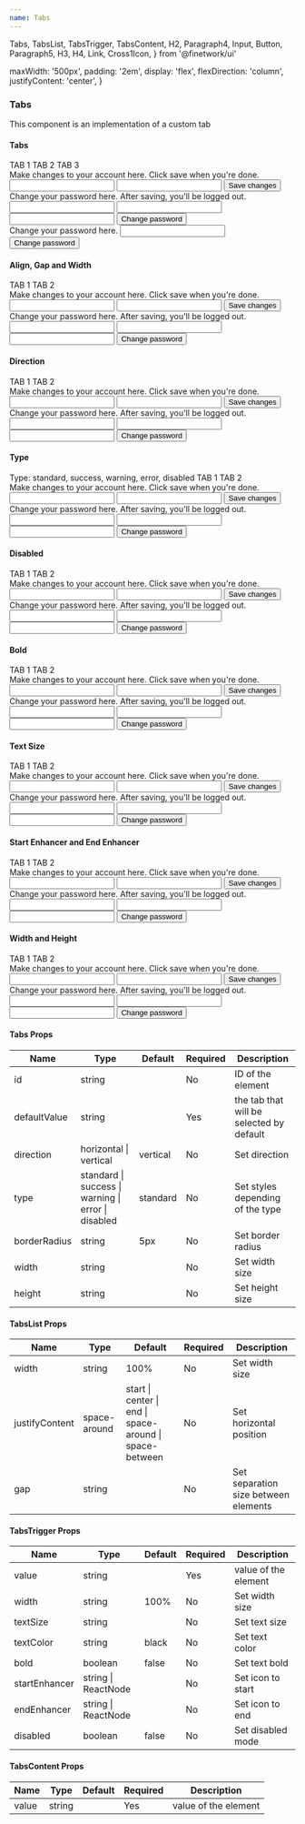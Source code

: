 ```yaml
---
name: Tabs
---
```


  Tabs,
  TabsList,
  TabsTrigger,
  TabsContent,
  H2,
  Paragraph4,
  Input,
  Button,
  Paragraph5,
  H3,
  H4,
  Link,
  Cross1Icon,
} from '@finetwork/ui'

  maxWidth: '500px',
  padding: '2em',
  display: 'flex',
  flexDirection: 'column',
  justifyContent: 'center',
}

<div />
<div>
  <H3 font="secondary">Tabs</H3>
</div>

<Paragraph4>This component is an implementation of a custom tab</Paragraph4>

<div>
  <H4 font="secondary">Tabs</H4>
</div>

<Playground>
  <div style={styles}>
    <Tabs defaultValue="tab1">
      <TabsList>
        <TabsTrigger value="tab1">TAB 1</TabsTrigger>
        <TabsTrigger value="tab2">TAB 2</TabsTrigger>
        <TabsTrigger value="tab3">TAB 3</TabsTrigger>
      </TabsList>
      <TabsContent value="tab1">
        <div
          style={{
            display: 'grid',
            gap: '1rem',
            width: 'inherit',
            backgroundColor: '$primaryText',
          }}
        >
          <Paragraph5 css={{ color: '#ccc' }}>
            Make changes to your account here. Click save when you're done.
          </Paragraph5>
          <Input id="name" defaultValue="Sergio y Santiago" />
          <Input id="username" defaultValue="@serysan97" />
          <Button outline>Save changes</Button>
        </div>
      </TabsContent>
      <TabsContent value="tab2">
        <div
          style={{
            display: 'grid',
            gap: '1rem',
            width: 'inherit',
            backgroundColor: '$primaryText',
          }}
        >
          <Paragraph5 css={{ color: '#ccc' }}>
            Change your password here. After saving, you'll be logged out.
          </Paragraph5>
          <Input id="currentPassword" type="password" />
          <Input id="newPassword" type="password" />
          <Input id="confirmPassword" type="password" />
          <Button outline>Change password</Button>
        </div>
      </TabsContent>
      <TabsContent value="tab3">
        <div
          style={{
            display: 'grid',
            gap: '1rem',
            width: 'inherit',
            backgroundColor: '$primaryText',
          }}
        >
          <Paragraph5 css={{ color: '#ccc' }}>
            Change your password here.
          </Paragraph5>
          <Input id="currentPassword" type="password" />
          <Button outline>Change password</Button>
        </div>
      </TabsContent>
    </Tabs>
  </div>
</Playground>

<div>
  <H4 font="secondary">Align, Gap and Width</H4>
</div>

<Playground>
  <div style={styles}>
    <Tabs defaultValue="tab1">
      <TabsList justifyContent="start" gap="2rem" width="50%">
        <TabsTrigger value="tab1">TAB 1</TabsTrigger>
        <TabsTrigger value="tab2">TAB 2</TabsTrigger>
      </TabsList>
      <TabsContent value="tab1">
        <div
          style={{
            display: 'grid',
            gap: '1rem',
            backgroundColor: '$primaryText',
            width: 'inherit',
          }}
        >
          <Paragraph5 css={{ color: '#ccc' }}>
            Make changes to your account here. Click save when you're done.
          </Paragraph5>
          <Input id="name" defaultValue="Sergio y Santiago" />
          <Input id="username" defaultValue="@serysan97" />
          <Button outline>Save changes</Button>
        </div>
      </TabsContent>
      <TabsContent value="tab2">
        <div
          style={{
            display: 'grid',
            gap: '1rem',
            backgroundColor: '$primaryText',
            width: 'inherit',
          }}
        >
          <Paragraph5 css={{ color: '#ccc' }}>
            Change your password here. After saving, you'll be logged out.
          </Paragraph5>
          <Input id="currentPassword" type="password" />
          <Input id="newPassword" type="password" />
          <Input id="confirmPassword" type="password" />
          <Button outline>Change password</Button>
        </div>
      </TabsContent>
    </Tabs>
  </div>
</Playground>

<div>
  <H4 font="secondary">Direction</H4>
</div>

<Playground>
  <div style={styles}>
    <Tabs defaultValue="tab1" direction="horizontal">
      <TabsList>
        <TabsTrigger value="tab1">TAB 1</TabsTrigger>
        <TabsTrigger value="tab2">TAB 2</TabsTrigger>
      </TabsList>
      <TabsContent value="tab1">
        <div
          style={{
            display: 'grid',
            gap: '1rem',
            backgroundColor: '$primaryText',
            width: 'inherit',
          }}
        >
          <Paragraph5 css={{ color: '#ccc' }}>
            Make changes to your account here. Click save when you're done.
          </Paragraph5>
          <Input id="name" defaultValue="Sergio y Santiago" />
          <Input id="username" defaultValue="@serysan97" />
          <Button outline>Save changes</Button>
        </div>
      </TabsContent>
      <TabsContent value="tab2">
        <div
          style={{
            display: 'grid',
            gap: '1rem',
            backgroundColor: '$primaryText',
            width: 'inherit',
          }}
        >
          <Paragraph5 css={{ color: '#ccc' }}>
            Change your password here. After saving, you'll be logged out.
          </Paragraph5>
          <Input id="currentPassword" type="password" />
          <Input id="newPassword" type="password" />
          <Input id="confirmPassword" type="password" />
          <Button outline>Change password</Button>
        </div>
      </TabsContent>
    </Tabs>
  </div>
</Playground>

<div>
  <H4 font="secondary">Type</H4>
</div>

<Playground>
  <div style={styles}>
    <Paragraph4>Type: standard, success, warning, error, disabled</Paragraph4>
    <Tabs defaultValue="tab1" type="success">
      <TabsList>
        <TabsTrigger value="tab1">TAB 1</TabsTrigger>
        <TabsTrigger value="tab2">TAB 2</TabsTrigger>
      </TabsList>
      <TabsContent value="tab1">
        <div
          style={{
            display: 'grid',
            gap: '1rem',
            backgroundColor: '$primaryText',
            width: 'inherit',
          }}
        >
          <Paragraph5 css={{ color: '#ccc' }}>
            Make changes to your account here. Click save when you're done.
          </Paragraph5>
          <Input id="name" defaultValue="Sergio y Santiago" />
          <Input id="username" defaultValue="@serysan97" />
          <Button outline>Save changes</Button>
        </div>
      </TabsContent>
      <TabsContent value="tab2">
        <div
          style={{
            display: 'grid',
            gap: '1rem',
            backgroundColor: '$primaryText',
            width: 'inherit',
          }}
        >
          <Paragraph5 css={{ color: '#ccc' }}>
            Change your password here. After saving, you'll be logged out.
          </Paragraph5>
          <Input id="currentPassword" type="password" />
          <Input id="newPassword" type="password" />
          <Input id="confirmPassword" type="password" />
          <Button outline>Change password</Button>
        </div>
      </TabsContent>
    </Tabs>
  </div>
</Playground>

<div>
  <H4 font="secondary">Disabled</H4>
</div>

<Playground>
  <div style={styles}>
    <Tabs defaultValue="tab1">
      <TabsList>
        <TabsTrigger value="tab1">TAB 1</TabsTrigger>
        <TabsTrigger disabled value="tab2">
          TAB 2
        </TabsTrigger>
      </TabsList>
      <TabsContent value="tab1">
        <div
          style={{
            display: 'grid',
            gap: '1rem',
            backgroundColor: '$primaryText',
            width: 'inherit',
          }}
        >
          <Paragraph5 css={{ color: '#ccc' }}>
            Make changes to your account here. Click save when you're done.
          </Paragraph5>
          <Input id="name" defaultValue="Sergio y Santiago" />
          <Input id="username" defaultValue="@serysan97" />
          <Button outline>Save changes</Button>
        </div>
      </TabsContent>
      <TabsContent value="tab2">
        <div
          style={{
            display: 'grid',
            gap: '1rem',
            backgroundColor: '$primaryText',
            width: 'inherit',
          }}
        >
          <Paragraph5 css={{ color: '#ccc' }}>
            Change your password here. After saving, you'll be logged out.
          </Paragraph5>
          <Input id="currentPassword" type="password" />
          <Input id="newPassword" type="password" />
          <Input id="confirmPassword" type="password" />
          <Button outline>Change password</Button>
        </div>
      </TabsContent>
    </Tabs>
  </div>
</Playground>

<div>
  <H4 font="secondary">Bold</H4>
</div>

<Playground>
  <div style={styles}>
    <Tabs defaultValue="tab1">
      <TabsList>
        <TabsTrigger bold value="tab1">
          TAB 1
        </TabsTrigger>
        <TabsTrigger bold value="tab2">
          TAB 2
        </TabsTrigger>
      </TabsList>
      <TabsContent value="tab1">
        <div
          style={{
            display: 'grid',
            gap: '1rem',
            backgroundColor: '$primaryText',
            width: 'inherit',
          }}
        >
          <Paragraph5 css={{ color: '#ccc' }}>
            Make changes to your account here. Click save when you're done.
          </Paragraph5>
          <Input id="name" defaultValue="Sergio y Santiago" />
          <Input id="username" defaultValue="@serysan97" />
          <Button outline>Save changes</Button>
        </div>
      </TabsContent>
      <TabsContent value="tab2">
        <div
          style={{
            display: 'grid',
            gap: '1rem',
            backgroundColor: '$primaryText',
            width: 'inherit',
          }}
        >
          <Paragraph5 css={{ color: '#ccc' }}>
            Change your password here. After saving, you'll be logged out.
          </Paragraph5>
          <Input id="currentPassword" type="password" />
          <Input id="newPassword" type="password" />
          <Input id="confirmPassword" type="password" />
          <Button outline>Change password</Button>
        </div>
      </TabsContent>
    </Tabs>
  </div>
</Playground>

<div>
  <H4 font="secondary">Text Size</H4>
</div>

<Playground>
  <div style={styles}>
    <Tabs defaultValue="tab1">
      <TabsList>
        <TabsTrigger textSize="1.3rem" value="tab1">
          TAB 1
        </TabsTrigger>
        <TabsTrigger textSize="1.3rem" value="tab2">
          TAB 2
        </TabsTrigger>
      </TabsList>
      <TabsContent value="tab1">
        <div
          style={{
            display: 'grid',
            gap: '1rem',
            backgroundColor: '$primaryText',
            width: 'inherit',
          }}
        >
          <Paragraph5 css={{ color: '#ccc' }}>
            Make changes to your account here. Click save when you're done.
          </Paragraph5>
          <Input id="name" defaultValue="Sergio y Santiago" />
          <Input id="username" defaultValue="@serysan97" />
          <Button outline>Save changes</Button>
        </div>
      </TabsContent>
      <TabsContent value="tab2">
        <div
          style={{
            display: 'grid',
            gap: '1rem',
            backgroundColor: '$primaryText',
            width: 'inherit',
          }}
        >
          <Paragraph5 css={{ color: '#ccc' }}>
            Change your password here. After saving, you'll be logged out.
          </Paragraph5>
          <Input id="currentPassword" type="password" />
          <Input id="newPassword" type="password" />
          <Input id="confirmPassword" type="password" />
          <Button outline>Change password</Button>
        </div>
      </TabsContent>
    </Tabs>
  </div>
</Playground>

<div>
  <H4 font="secondary">Start Enhancer and End Enhancer</H4>
</div>

<Playground>
  <div style={styles}>
    <Tabs defaultValue="tab1">
      <TabsList>
        <TabsTrigger startEnhancer={Cross1Icon} value="tab1">
          TAB 1
        </TabsTrigger>
        <TabsTrigger endEnhancer={Cross1Icon} value="tab2">
          TAB 2
        </TabsTrigger>
      </TabsList>
      <TabsContent value="tab1">
        <div
          style={{
            display: 'grid',
            gap: '1rem',
            backgroundColor: '$primaryText',
            width: 'inherit',
          }}
        >
          <Paragraph5 css={{ color: '#ccc' }}>
            Make changes to your account here. Click save when you're done.
          </Paragraph5>
          <Input id="name" defaultValue="Sergio y Santiago" />
          <Input id="username" defaultValue="@serysan97" />
          <Button outline>Save changes</Button>
        </div>
      </TabsContent>
      <TabsContent value="tab2">
        <div
          style={{
            display: 'grid',
            gap: '1rem',
            backgroundColor: '$primaryText',
            width: 'inherit',
          }}
        >
          <Paragraph5 css={{ color: '#ccc' }}>
            Change your password here. After saving, you'll be logged out.
          </Paragraph5>
          <Input id="currentPassword" type="password" />
          <Input id="newPassword" type="password" />
          <Input id="confirmPassword" type="password" />
          <Button outline>Change password</Button>
        </div>
      </TabsContent>
    </Tabs>
  </div>
</Playground>

<div>
  <H4 font="secondary">Width and Height</H4>
</div>

<Playground>
  <div style={styles}>
    <Tabs defaultValue="tab1" width="700px" height="300px">
      <TabsList>
        <TabsTrigger value="tab1">TAB 1</TabsTrigger>
        <TabsTrigger value="tab2">TAB 2</TabsTrigger>
      </TabsList>
      <TabsContent value="tab1">
        <div
          style={{
            display: 'grid',
            gap: '1rem',
            backgroundColor: '$primaryText',
            width: 'inherit',
          }}
        >
          <Paragraph5 css={{ color: '#ccc' }}>
            Make changes to your account here. Click save when you're done.
          </Paragraph5>
          <Input id="name" defaultValue="Sergio y Santiago" />
          <Input id="username" defaultValue="@serysan97" />
          <Button outline>Save changes</Button>
        </div>
      </TabsContent>
      <TabsContent value="tab2">
        <div
          style={{
            display: 'grid',
            gap: '1rem',
            backgroundColor: '$primaryText',
            width: 'inherit',
          }}
        >
          <Paragraph5 css={{ color: '#ccc' }}>
            Change your password here. After saving, you'll be logged out.
          </Paragraph5>
          <Input id="currentPassword" type="password" />
          <Input id="newPassword" type="password" />
          <Input id="confirmPassword" type="password" />
          <Button outline>Change password</Button>
        </div>
      </TabsContent>
    </Tabs>
  </div>
</Playground>

<H4>Tabs Props</H4>
<table>
  <thead>
    <tr>
      <th>Name</th>
      <th>Type</th>
      <th>Default</th>
      <th>Required</th>
      <th>Description</th>
    </tr>
  </thead>
  <tbody>
    <tr>
      <td>id</td>
      <td>string</td>
      <td></td>
      <td>No</td>
      <td>ID of the element</td>
    </tr>
    <tr>
      <td>defaultValue</td>
      <td>string</td>
      <td></td>
      <td>Yes</td>
      <td>the tab that will be selected by default</td>
    </tr>
    <tr>
      <td>direction</td>
      <td>horizontal | vertical</td>
      <td>vertical</td>
      <td>No</td>
      <td>Set direction</td>
    </tr>
    <tr>
      <td>type</td>
      <td>standard | success | warning | error | disabled</td>
      <td>standard</td>
      <td>No</td>
      <td>Set styles depending of the type</td>
    </tr>
    <tr>
      <td>borderRadius</td>
      <td>string</td>
      <td>5px</td>
      <td>No</td>
      <td>Set border radius</td>
    </tr>
    <tr>
      <td>width</td>
      <td>string</td>
      <td></td>
      <td>No</td>
      <td>Set width size</td>
    </tr>
    <tr>
      <td>height</td>
      <td>string</td>
      <td></td>
      <td>No</td>
      <td>Set height size</td>
    </tr>
  </tbody>
</table>

<H4>TabsList Props</H4>
<table>
  <thead>
    <tr>
      <th>Name</th>
      <th>Type</th>
      <th>Default</th>
      <th>Required</th>
      <th>Description</th>
    </tr>
  </thead>
  <tbody>
    <tr>
      <td>width</td>
      <td>string</td>
      <td>100%</td>
      <td>No</td>
      <td>Set width size</td>
    </tr>
    <tr>
      <td>justifyContent</td>
      <td>space-around</td>
      <td>start | center | end | space-around | space-between</td>
      <td>No</td>
      <td>Set horizontal position</td>
    </tr>
    <tr>
      <td>gap</td>
      <td>string</td>
      <td></td>
      <td>No</td>
      <td>Set separation size between elements</td>
    </tr>
  </tbody>
</table>

<H4>TabsTrigger Props</H4>
<table>
  <thead>
    <tr>
      <th>Name</th>
      <th>Type</th>
      <th>Default</th>
      <th>Required</th>
      <th>Description</th>
    </tr>
  </thead>
  <tbody>
    <tr>
      <td>value</td>
      <td>string</td>
      <td></td>
      <td>Yes</td>
      <td>value of the element</td>
    </tr>
    <tr>
      <td>width</td>
      <td>string</td>
      <td>100%</td>
      <td>No</td>
      <td>Set width size</td>
    </tr>
    <tr>
      <td>textSize</td>
      <td>string</td>
      <td></td>
      <td>No</td>
      <td>Set text size</td>
    </tr>
    <tr>
      <td>textColor</td>
      <td>string</td>
      <td>black</td>
      <td>No</td>
      <td>Set text color</td>
    </tr>
    <tr>
      <td>bold</td>
      <td>boolean</td>
      <td>false</td>
      <td>No</td>
      <td>Set text bold</td>
    </tr>
    <tr>
      <td>startEnhancer</td>
      <td>string | ReactNode</td>
      <td></td>
      <td>No</td>
      <td>Set icon to start</td>
    </tr>
    <tr>
      <td>endEnhancer</td>
      <td>string | ReactNode</td>
      <td></td>
      <td>No</td>
      <td>Set icon to end</td>
    </tr>
    <tr>
      <td>disabled</td>
      <td>boolean</td>
      <td>false</td>
      <td>No</td>
      <td>Set disabled mode</td>
    </tr>
  </tbody>
</table>

<H4>TabsContent Props</H4>
<table>
  <thead>
    <tr>
      <th>Name</th>
      <th>Type</th>
      <th>Default</th>
      <th>Required</th>
      <th>Description</th>
    </tr>
  </thead>
  <tbody>
    <tr>
      <td>value</td>
      <td>string</td>
      <td></td>
      <td>Yes</td>
      <td>value of the element</td>
    </tr>
  </tbody>
</table>
